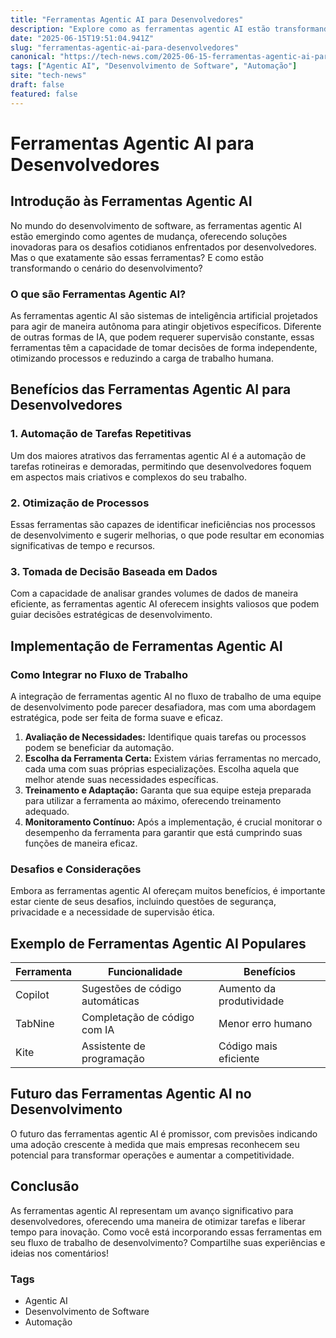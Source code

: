 ```yaml
---
title: "Ferramentas Agentic AI para Desenvolvedores"
description: "Explore como as ferramentas agentic AI estão transformando o desenvolvimento de software, otimizando tarefas e impulsionando a inovação."
date: "2025-06-15T19:51:04.941Z"
slug: "ferramentas-agentic-ai-para-desenvolvedores"
canonical: "https://tech-news.com/2025-06-15-ferramentas-agentic-ai-para-desenvolvedores"
tags: ["Agentic AI", "Desenvolvimento de Software", "Automação"]
site: "tech-news"
draft: false
featured: false
---
```


# Ferramentas Agentic AI para Desenvolvedores

## Introdução às Ferramentas Agentic AI

No mundo do desenvolvimento de software, as ferramentas agentic AI estão emergindo como agentes de mudança, oferecendo soluções inovadoras para os desafios cotidianos enfrentados por desenvolvedores. Mas o que exatamente são essas ferramentas? E como estão transformando o cenário do desenvolvimento?

### O que são Ferramentas Agentic AI?

As ferramentas agentic AI são sistemas de inteligência artificial projetados para agir de maneira autônoma para atingir objetivos específicos. Diferente de outras formas de IA, que podem requerer supervisão constante, essas ferramentas têm a capacidade de tomar decisões de forma independente, otimizando processos e reduzindo a carga de trabalho humana.

## Benefícios das Ferramentas Agentic AI para Desenvolvedores

### 1. Automação de Tarefas Repetitivas

Um dos maiores atrativos das ferramentas agentic AI é a automação de tarefas rotineiras e demoradas, permitindo que desenvolvedores foquem em aspectos mais criativos e complexos do seu trabalho.

### 2. Otimização de Processos

Essas ferramentas são capazes de identificar ineficiências nos processos de desenvolvimento e sugerir melhorias, o que pode resultar em economias significativas de tempo e recursos.

### 3. Tomada de Decisão Baseada em Dados

Com a capacidade de analisar grandes volumes de dados de maneira eficiente, as ferramentas agentic AI oferecem insights valiosos que podem guiar decisões estratégicas de desenvolvimento.

## Implementação de Ferramentas Agentic AI

### Como Integrar no Fluxo de Trabalho

A integração de ferramentas agentic AI no fluxo de trabalho de uma equipe de desenvolvimento pode parecer desafiadora, mas com uma abordagem estratégica, pode ser feita de forma suave e eficaz.

1. **Avaliação de Necessidades:** Identifique quais tarefas ou processos podem se beneficiar da automação.
2. **Escolha da Ferramenta Certa:** Existem várias ferramentas no mercado, cada uma com suas próprias especializações. Escolha aquela que melhor atende suas necessidades específicas.
3. **Treinamento e Adaptação:** Garanta que sua equipe esteja preparada para utilizar a ferramenta ao máximo, oferecendo treinamento adequado.
4. **Monitoramento Contínuo:** Após a implementação, é crucial monitorar o desempenho da ferramenta para garantir que está cumprindo suas funções de maneira eficaz.

### Desafios e Considerações

Embora as ferramentas agentic AI ofereçam muitos benefícios, é importante estar ciente de seus desafios, incluindo questões de segurança, privacidade e a necessidade de supervisão ética.

## Exemplo de Ferramentas Agentic AI Populares

| Ferramenta | Funcionalidade | Benefícios |
|------------|----------------|------------|
| Copilot | Sugestões de código automáticas | Aumento da produtividade |
| TabNine | Completação de código com IA | Menor erro humano |
| Kite | Assistente de programação | Código mais eficiente |

## Futuro das Ferramentas Agentic AI no Desenvolvimento

O futuro das ferramentas agentic AI é promissor, com previsões indicando uma adoção crescente à medida que mais empresas reconhecem seu potencial para transformar operações e aumentar a competitividade.

## Conclusão

As ferramentas agentic AI representam um avanço significativo para desenvolvedores, oferecendo uma maneira de otimizar tarefas e liberar tempo para inovação. Como você está incorporando essas ferramentas em seu fluxo de trabalho de desenvolvimento? Compartilhe suas experiências e ideias nos comentários!

### Tags

- Agentic AI
- Desenvolvimento de Software
- Automação
